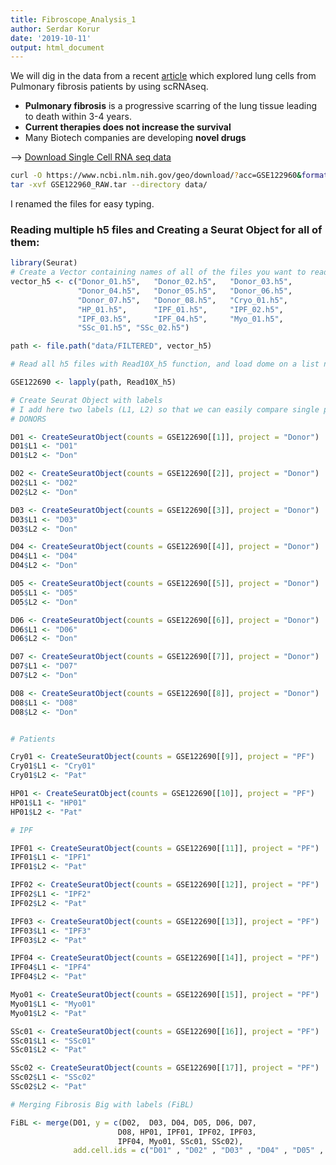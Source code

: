 ```yaml
---
title: Fibroscope_Analysis_1
author: Serdar Korur
date: '2019-10-11'
output: html_document
---
```


We will dig in the data from a recent [article](https://www.atsjournals.org/doi/pdf/10.1164/rccm.201712-2410OC) which explored lung cells from Pulmonary fibrosis patients by using scRNAseq.


* **Pulmonary fibrosis** is a progressive scarring of the lung tissue leading to death within 3-4 years.
* **Current therapies does not increase the survival** 
* Many Biotech companies are developing **novel drugs**


---> [Download Single Cell RNA seq data](https://www.ncbi.nlm.nih.gov/geo/query/acc.cgi?acc=GSM3489196)

```bash
curl -O https://www.ncbi.nlm.nih.gov/geo/download/?acc=GSE122960&format=file 
tar -xvf GSE122960_RAW.tar --directory data/
```

I renamed the files for easy typing. 

### Reading multiple h5 files and Creating a Seurat Object for all of them:

```r
library(Seurat)
# Create a Vector containing names of all of the files you want to read in the folder 
vector_h5 <- c("Donor_01.h5",   "Donor_02.h5",   "Donor_03.h5", 
               "Donor_04.h5",   "Donor_05.h5",   "Donor_06.h5", 
               "Donor_07.h5",   "Donor_08.h5",   "Cryo_01.h5", 
               "HP_01.h5",      "IPF_01.h5",     "IPF_02.h5", 
               "IPF_03.h5",     "IPF_04.h5",     "Myo_01.h5",
               "SSc_01.h5", "SSc_02.h5")

path <- file.path("data/FILTERED", vector_h5)

# Read all h5 files with Read10X_h5 function, and load dome on a list named GSE122690

GSE122690 <- lapply(path, Read10X_h5)
```

```r
# Create Seurat Object with labels
# I add here two labels (L1, L2) so that we can easily compare single patients and or compare groups i.e. healthy vs donor.
# DONORS

D01 <- CreateSeuratObject(counts = GSE122690[[1]], project = "Donor")
D01$L1 <- "D01"
D01$L2 <- "Don"

D02 <- CreateSeuratObject(counts = GSE122690[[2]], project = "Donor")
D02$L1 <- "D02"
D02$L2 <- "Don"

D03 <- CreateSeuratObject(counts = GSE122690[[3]], project = "Donor")
D03$L1 <- "D03"
D03$L2 <- "Don"

D04 <- CreateSeuratObject(counts = GSE122690[[4]], project = "Donor")
D04$L1 <- "D04"
D04$L2 <- "Don"

D05 <- CreateSeuratObject(counts = GSE122690[[5]], project = "Donor")
D05$L1 <- "D05"
D05$L2 <- "Don"

D06 <- CreateSeuratObject(counts = GSE122690[[6]], project = "Donor")
D06$L1 <- "D06"
D06$L2 <- "Don"

D07 <- CreateSeuratObject(counts = GSE122690[[7]], project = "Donor")
D07$L1 <- "D07"
D07$L2 <- "Don"

D08 <- CreateSeuratObject(counts = GSE122690[[8]], project = "Donor")
D08$L1 <- "D08"
D08$L2 <- "Don"


# Patients

Cry01 <- CreateSeuratObject(counts = GSE122690[[9]], project = "PF")
Cry01$L1 <- "Cry01"
Cry01$L2 <- "Pat"

HP01 <- CreateSeuratObject(counts = GSE122690[[10]], project = "PF")
HP01$L1 <- "HP01"
HP01$L2 <- "Pat"

# IPF

IPF01 <- CreateSeuratObject(counts = GSE122690[[11]], project = "PF")
IPF01$L1 <- "IPF1"
IPF01$L2 <- "Pat"

IPF02 <- CreateSeuratObject(counts = GSE122690[[12]], project = "PF")
IPF02$L1 <- "IPF2"
IPF02$L2 <- "Pat"

IPF03 <- CreateSeuratObject(counts = GSE122690[[13]], project = "PF")
IPF03$L1 <- "IPF3"
IPF03$L2 <- "Pat"

IPF04 <- CreateSeuratObject(counts = GSE122690[[14]], project = "PF")
IPF04$L1 <- "IPF4"
IPF04$L2 <- "Pat"

Myo01 <- CreateSeuratObject(counts = GSE122690[[15]], project = "PF")
Myo01$L1 <- "Myo01"
Myo01$L2 <- "Pat"

SSc01 <- CreateSeuratObject(counts = GSE122690[[16]], project = "PF")
SSc01$L1 <- "SSc01"
SSc01$L2 <- "Pat"

SSc02 <- CreateSeuratObject(counts = GSE122690[[17]], project = "PF")
SSc02$L1 <- "SSc02"
SSc02$L2 <- "Pat"
```


```r

# Merging Fibrosis Big with labels (FiBL)

FiBL <- merge(D01, y = c(D02,  D03, D04, D05, D06, D07, 
                        D08, HP01, IPF01, IPF02, IPF03, 
                        IPF04, Myo01, SSc01, SSc02),
              add.cell.ids = c("D01" , "D02" , "D03" , "D04" , "D05" , "D06" , "D07" , "D08" , "HP01" , "IPF01" , "IPF02" , "IPF03" , "IPF04" , "Myo01" , "SSc01" , "SSc02"),  project = "FiBL")
```


